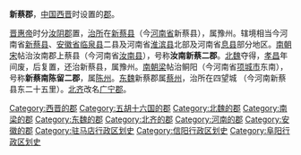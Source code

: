 '''新蔡郡'''，[[中国|中国]][[西晋|西晋]]时设置的[[郡|郡]]。

[[晋惠帝|晋惠帝]]时分[[汝阴郡_(曹魏)|汝阴郡]]置，[[治所|治所]]在[[新蔡县|新蔡县]]（今[[河南省|河南省]]新蔡县），属豫州。辖境相当今河南省[[新蔡县|新蔡县]]、[[安徽省|安徽省]][[临泉县|临泉县]]二县及河南省[[淮滨县|淮滨县]]北部及河南省[[息县|息县]]部分地区。[[南朝宋|南朝宋]]帖治汝南郡上蔡县（今河南省[[汝南县|汝南县]]），号称'''汝南新蔡二郡'''。[[北魏|北魏]]夺得，[[孝昌|孝昌]]年间废，后复置，还治新蔡县，属豫州。[[南朝梁|南朝梁]]帖治鲖阳（今河南省[[项城市|项城市]]东南），号称'''新蔡南陈留二郡'''，属[[陈州|陈州]]。[[东魏|东魏]]新蔡郡属[[蔡州|蔡州]]，治所在四望城 （今河南新蔡县东二十五里）。[[北齐|北齐]]改名[[广宁郡_(北齐)|广宁郡]]。

{{晉朝行政區劃|nocat}}
{{南朝行政區劃|nocat}}

{{中国古代行政区划小作品}}
{{DEFAULTSORT:X}}
[[Category:西晋的郡|Category:西晋的郡]]
[[Category:五胡十六国的郡|Category:五胡十六国的郡]]
[[Category:北魏的郡|Category:北魏的郡]]
[[Category:南梁的郡|Category:南梁的郡]]
[[Category:东魏的郡|Category:东魏的郡]]
[[Category:北齐的郡|Category:北齐的郡]]
[[Category:河南的郡|Category:河南的郡]]
[[Category:安徽的郡|Category:安徽的郡]]
[[Category:驻马店行政区划史|Category:驻马店行政区划史]]
[[Category:信阳行政区划史|Category:信阳行政区划史]]
[[Category:阜阳行政区划史|Category:阜阳行政区划史]]